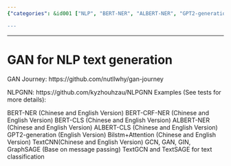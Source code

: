 ```yaml
---
{"categories": &id001 ["NLP", "BERT-NER", "ALBERT-NER", "GPT2-generation", "BiLSTM+Attention", "TextCNN", "TextGCN"], "category": "Natural Language Processing", "date": "2022-05-29 16:10:06", "description": "This tutorial provides an overview of different natural language processing (NLP) techniques for text classification. It covers a range of methods, including BERT-NER, ALBERT-NER, GPT2-generation, BiLSTM+Attention, TextCNN, and TextGCN. These techniques are applicable to both Chinese and English languages, making it a valuable resource for developers working with diverse language datasets.", "tags": *id001, "title": "Mastering Text Classification: Exploring NLP Techniques with BERT-NER, ALBERT-NER, GPT2, and More"}

---
```


------

# GAN for NLP text generation

GAN Journey:
https://github.com/nutllwhy/gan-journey

NLPGNN:
https://github.com/kyzhouhzau/NLPGNN
Examples (See tests for more details):

BERT-NER (Chinese and English Version)
BERT-CRF-NER (Chinese and English Version)
BERT-CLS (Chinese and English Version)
ALBERT-NER (Chinese and English Version)
ALBERT-CLS (Chinese and English Version)
GPT2-generation (English Version)
Bilstm+Attention (Chinese and English Version)
TextCNN(Chinese and English Version)
GCN, GAN, GIN, GraphSAGE (Base on message passing)
TextGCN and TextSAGE for text classification



